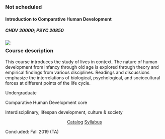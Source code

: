 

::: {.card .class-card .equal-height}
::: card-header
### Not scheduled 
:::

#### Introduction to Comparative Human Development {.card-title}
#####  CHDV 20000; PSYC 20850 {.card-subtitle}

![](cards/intro-to-chd-banner.jpg){.class-banner fig-alt="Illustration of college students in classroom discussion."}

::: {.card-body style="margin-top: 0px;"}

::: {.content-narrow style="margin-top:-1rem;"}
### Course description {.course-summary}
:::

::: {.card-text .overflow-y-scroll .content-narrow .class-scroller}

This course introduces the study of lives in context. The nature of human development from infancy through old age is explored through theory and empirical findings from various disciplines. Readings and discussions emphasize the interrelations of biological, psychological, and sociocultural forces at different points of the life cycle. 

:::
:::

::: {.list-group .list-group-flush}

::: list-group-item
Undergraduate
:::
::: list-group-item
Comparative Human Development core
:::
::: list-group-item
Interdisciplinary, lifespan development, culture & society
:::

:::

::: {.card-body .content-narrow style="text-align: center;"}
[Catalog](http://collegecatalog.uchicago.edu/thecollege/comparativehumandevelopment/#corecourses){.card-link .badge}
[Syllabus](files/syllabi/intro-to-chd.pdf){.card-link .badge}

:::
::: {.card-footer .text-muted}
Concluded: Fall 2019 (TA)
:::
:::
